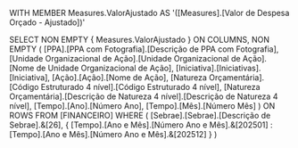 WITH 
    MEMBER Measures.ValorAjustado AS 
        '([Measures].[Valor de Despesa Orçado - Ajustado])'

SELECT
    NON EMPTY { Measures.ValorAjustado } ON COLUMNS,
    NON EMPTY (
        [PPA].[PPA com Fotografia].[Descrição de PPA com Fotografia],
        [Unidade Organizacional de Ação].[Unidade Organizacional de Ação].[Nome de Unidade Organizacional de Ação],
        [Iniciativa].[Iniciativas].[Iniciativa],
        [Ação].[Ação].[Nome de Ação],
        [Natureza Orçamentária].[Código Estruturado 4 nível].[Código Estruturado 4 nível],
        [Natureza Orçamentária].[Descrição de Natureza 4 nível].[Descrição de Natureza 4 nível],
        [Tempo].[Ano].[Número Ano],
        [Tempo].[Mês].[Número Mês]
    ) ON ROWS
FROM 
    [FINANCEIRO]
WHERE 
    (
        [Sebrae].[Sebrae].[Descrição de Sebrae].&[26],
        {
            [Tempo].[Ano e Mês].[Número Ano e Mês].&[202501] :
            [Tempo].[Ano e Mês].[Número Ano e Mês].&[202512]
        }
    )
